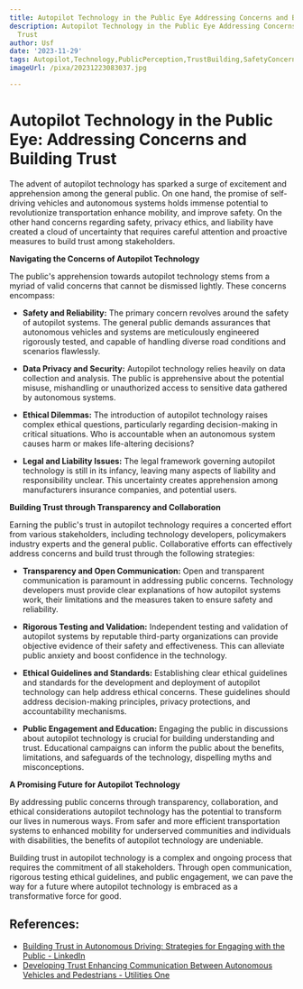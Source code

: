 ```yaml
---
title: Autopilot Technology in the Public Eye Addressing Concerns and Building Trust
description: Autopilot Technology in the Public Eye Addressing Concerns and Building
  Trust
author: Usf
date: '2023-11-29'
tags: Autopilot,Technology,PublicPerception,TrustBuilding,SafetyConcerns,AutonomousVehicles,Transportation,RiskManagement
imageUrl: /pixa/20231223083037.jpg

---
```

# Autopilot Technology in the  Public Eye: Addressing Concerns and Building Trust

The advent of autopilot technology has sparked a surge of  excitement and apprehension among the general public. On one hand, the promise of self-driving vehicles and autonomous systems holds immense potential to revolutionize transportation enhance mobility, and improve safety. On the other hand concerns  regarding safety, privacy ethics, and liability have created a cloud of  uncertainty that requires careful attention and proactive measures to build trust among stakeholders.

**Navigating the Concerns of Autopilot Technology**

The public's apprehension towards autopilot technology stems from a myriad of valid concerns that cannot be dismissed lightly. These concerns encompass:

- **Safety and  Reliability:** The primary concern revolves around the  safety of autopilot systems. The  general public demands assurances that autonomous  vehicles and systems are meticulously engineered rigorously tested, and capable of handling diverse road conditions and scenarios flawlessly.

- **Data Privacy and Security:** Autopilot technology relies heavily on data collection and analysis.  The public  is apprehensive about the potential misuse, mishandling or unauthorized access to sensitive data  gathered by autonomous systems.

- **Ethical Dilemmas:** The  introduction of autopilot technology raises complex  ethical questions, particularly regarding decision-making in critical situations. Who is accountable when an autonomous system causes harm or makes life-altering decisions?

-  **Legal and Liability Issues:** The legal  framework governing autopilot technology is still in  its infancy, leaving many aspects of liability and responsibility unclear. This uncertainty creates apprehension  among  manufacturers insurance companies, and potential users.

**Building Trust through Transparency and  Collaboration**

Earning the public's trust in autopilot technology requires a concerted effort from various stakeholders, including technology developers, policymakers industry experts and the general public. Collaborative efforts can effectively address concerns and build trust  through the  following strategies:

- **Transparency and Open Communication:**  Open and transparent  communication is paramount in addressing public concerns. Technology developers must provide clear explanations of how autopilot systems work,  their limitations and the measures taken to ensure safety and reliability.

- **Rigorous Testing and Validation:** Independent testing  and validation  of autopilot systems  by reputable third-party  organizations can  provide objective evidence of their safety and effectiveness. This can alleviate public anxiety and boost confidence in the technology.

-  **Ethical Guidelines and Standards:** Establishing clear ethical guidelines and standards for  the development  and deployment of autopilot technology  can help address ethical  concerns. These guidelines should address  decision-making principles, privacy protections, and accountability mechanisms.

-  **Public Engagement and  Education:** Engaging the public in discussions about autopilot technology is crucial for building  understanding and trust. Educational campaigns can inform the public about  the  benefits, limitations, and safeguards  of the technology, dispelling myths and  misconceptions.

**A  Promising Future for Autopilot Technology**

By addressing public concerns through transparency, collaboration, and ethical considerations autopilot technology has the potential to transform our lives in numerous ways. From  safer and more efficient transportation systems to enhanced mobility for underserved communities and individuals  with disabilities, the benefits of  autopilot technology are undeniable.

Building  trust in autopilot technology is a complex and ongoing process that requires the  commitment of all stakeholders. Through open communication, rigorous testing  ethical guidelines, and public engagement, we can pave the way for a future where autopilot  technology is embraced as a transformative force  for good.

## References:
- [Building Trust in Autonomous Driving: Strategies for Engaging with the Public - LinkedIn](https://www.linkedin.com/pulse/building-trust-autonomous-driving-strategies-engaging-aguilar)
- [Developing Trust Enhancing Communication Between Autonomous Vehicles and Pedestrians - Utilities One](https://utilitiesone.com/developing-trust-enhancing-communication-between-autonomous-vehicles-and-pedestrians)
